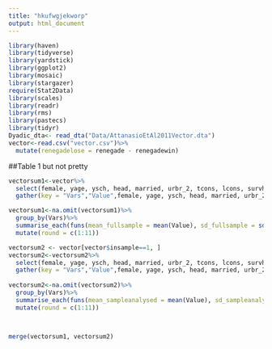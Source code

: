 ```yaml
---
title: "hkufwgjekworp"
output: html_document
---
```


```r
library(haven)
library(tidyverse)
library(yardstick)
library(ggplot2)
library(mosaic)
library(stargazer)
require(Stat2Data)
library(scales)
library(readr)
library(rms)
library(pastecs)
library(tidyr)
Dyadic_dta<- read_dta("Data/AttanasioEtAl2011Vector.dta")
vector<-read.csv("vector.csv")%>%
  mutate(renegadelose = renegade - renegadewin)
```
##Table 1 but not pretty

```r
vectorsum1<-vector%>%
  select(female, yage, ysch, head, married, urbr_2, tcons, lcons, survhhsz, familyoutdeg,friendsoutdeg) %>%
  gather(key = "Vars","Value",female, yage, ysch, head, married, urbr_2, tcons, lcons, survhhsz, familyoutdeg, friendsoutdeg)

vectorsum1<-na.omit(vectorsum1)%>%
  group_by(Vars)%>%
  summarise_each(funs(mean_fullsample = mean(Value), sd_fullsample = sd(Value)))%>%
  mutate(round = c(1:11))
```

```r
vectorsum2 <- vector[vector$insample==1, ]
vectorsum2<-vectorsum2%>%
  select(female, yage, ysch, head, married, urbr_2, tcons, lcons, survhhsz, familyoutdeg,friendsoutdeg)%>%
  gather(key = "Vars","Value",female, yage, ysch, head, married, urbr_2, tcons, lcons, survhhsz, familyoutdeg,friendsoutdeg)
 
vectorsum2<-na.omit(vectorsum2)%>%
  group_by(Vars)%>%
  summarise_each(funs(mean_sampleanalysed = mean(Value), sd_sampleanalysed = sd(Value)))%>%
  mutate(round = c(1:11))



merge(vectorsum1, vectorsum2)
```






